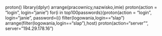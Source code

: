 proton()
library(dplyr)
arrange(pracownicy,nazwisko,imie)
proton(action = "login", login="janie")
for(i in top100passwords){proton(action = "login", login="janie", password=i)}
filter(logowania,login=="slap")
arrange(filter(logowania,login=="slap"),host)
proton(action="server"", server="194.29.178.16")
